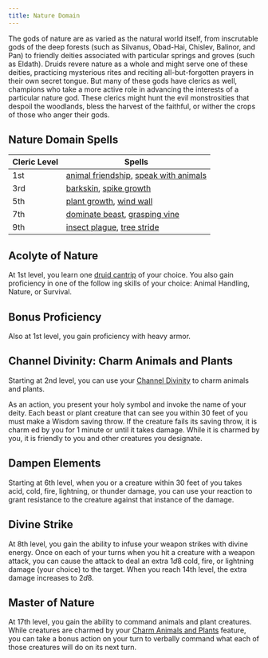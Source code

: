 ```yaml
---
title: Nature Domain
---
```


The gods of nature are as varied as the natural world itself, from inscrutable gods of the deep forests (such as Silvanus, Obad-Hai, Chislev, Balinor, and Pan) to friendly deities associated with particular springs and groves (such as Eldath). Druids revere nature as a whole and might serve one of these deities, practicing mysterious rites and reciting all-but-forgotten prayers in their own secret tongue. But many of these gods have clerics as well, champions who take a more active role in advancing the interests of a particular nature god. These clerics might hunt the evil monstrosities that despoil the woodlands, bless the harvest of the faithful, or wither the crops of those who anger their gods.

## Nature Domain Spells

| Cleric Level | Spells                                                                                                                                       |
| ------------ | -------------------------------------------------------------------------------------------------------------------------------------------- |
| 1st          | [animal friendship](_/kompendium/dnd5/spells?name=animal+friendship), [speak with animals](_/kompendium/dnd5/spells?name=speak+with+animals) |
| 3rd          | [barkskin](_/kompendium/dnd5/spells?name=barkskin), [spike growth](_/kompendium/dnd5/spells?name=spike+growth)                               |
| 5th          | [plant growth](_/kompendium/dnd5/spells?name=plant+growth), [wind wall](_/kompendium/dnd5/spells?name=wind+wall)                             |
| 7th          | [dominate beast](_/kompendium/dnd5/spells?name=dominate+beast), [grasping vine](_/kompendium/dnd5/spells?name=grasping+vine)                 |
| 9th          | [insect plague](_/kompendium/dnd5/spells?name=insect+plague), [tree stride](_/kompendium/dnd5/spells?name=tree+stride)                       |

## Acolyte of Nature

At 1st level, you learn one [druid cantrip](_/kompendium/dnd5/spells?levelMin=0&levelMax=0&casters=druid) of your choice. You also gain proficiency in one of the follow ing skills of your choice: Animal Handling, Nature, or Survival.

## Bonus Proficiency

Also at 1st level, you gain proficiency with heavy armor.

## Channel Divinity: Charm Animals and Plants

Starting at 2nd level, you can use your [Channel Divinity](_/kompendium/dnd5/classes/cleric#channel-divinity) to charm animals and plants.

As an action, you present your holy symbol and invoke the name of your deity. Each beast or plant creature that can see you within 30 feet of you must make a Wisdom saving throw. If the creature fails its saving throw, it is charm ed by you for 1 minute or until it takes damage. While it is charmed by you, it is friendly to you and other creatures you designate.

## Dampen Elements

Starting at 6th level, when you or a creature within 30 feet of you takes acid, cold, fire, lightning, or thunder damage, you can use your reaction to grant resistance to the creature against that instance of the damage.

## Divine Strike

At 8th level, you gain the ability to infuse your weapon strikes with divine energy. Once on each of your turns when you hit a creature with a weapon attack, you can cause the attack to deal an extra $1d8$ cold, fire, or lightning damage (your choice) to the target. When you reach 14th level, the extra damage increases to $2d8$.

## Master of Nature

At 17th level, you gain the ability to command animals and plant creatures. While creatures are charmed by your [Charm Animals and Plants](#channel-divinity-charm-animals-and-plants) feature, you can take a bonus action on your turn to verbally command what each of those creatures will do on its next turn.
